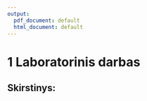 ```yaml
---
output:
  pdf_document: default
  html_document: default
---
```


# 1 Laboratorinis darbas
## Skirstinys: 

